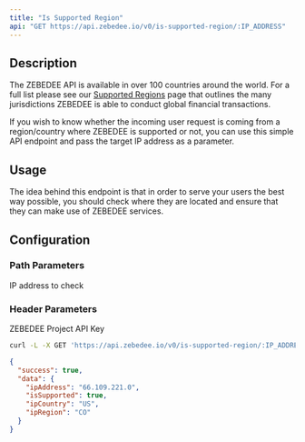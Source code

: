 ```yaml
---
title: "Is Supported Region"
api: "GET https://api.zebedee.io/v0/is-supported-region/:IP_ADDRESS"
---
```


## Description

The ZEBEDEE API is available in over 100 countries around the world. For a full list please see our [Supported Regions](https://zebedee.io/countries) page that outlines the many jurisdictions ZEBEDEE is able to conduct global financial transactions.

If you wish to know whether the incoming user request is coming from a region/country where ZEBEDEE is supported or not, you can use this simple API endpoint and pass the target IP address as a parameter.

## Usage

The idea behind this endpoint is that in order to serve your users the best way possible, you should check where they are located and ensure that they can make use of ZEBEDEE services.

## Configuration

### Path Parameters

<ParamField required path="IP_ADDRESS" type="string">
  IP address to check
</ParamField>

### Header Parameters

<ParamField required header="apikey" type="string">
  ZEBEDEE Project API Key
</ParamField>

<RequestExample>

```bash Request
curl -L -X GET 'https://api.zebedee.io/v0/is-supported-region/:IP_ADDRESS'
```

</RequestExample>

<ResponseExample>

```json Response
{
  "success": true,
  "data": {
    "ipAddress": "66.109.221.0",
    "isSupported": true,
    "ipCountry": "US",
    "ipRegion": "CO"
  }
}
```

</ResponseExample>
